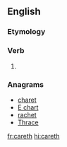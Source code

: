 ==English==

===Etymology===
{{suffix|care|eth|lang=en}}

===Verb===
{{head|en|verb form}}

# {{en-archaic third-person singular of|care}}

===Anagrams===
* [[charet#English|charet]]
* [[E chart#English|E chart]]
* [[rachet#English|rachet]]
* [[Thrace#English|Thrace]]

[[fr:careth]]
[[hi:careth]]